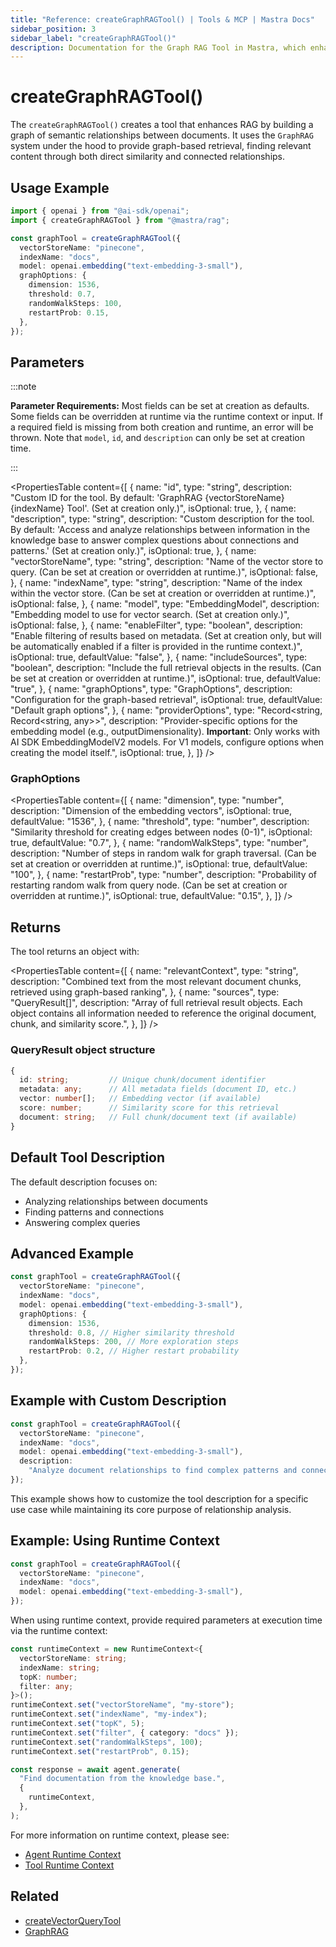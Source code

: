 ```yaml
---
title: "Reference: createGraphRAGTool() | Tools & MCP | Mastra Docs"
sidebar_position: 3
sidebar_label: "createGraphRAGTool()"
description: Documentation for the Graph RAG Tool in Mastra, which enhances RAG by building a graph of semantic relationships between documents.
---
```


# createGraphRAGTool()

The `createGraphRAGTool()` creates a tool that enhances RAG by building a graph of semantic relationships between documents. It uses the `GraphRAG` system under the hood to provide graph-based retrieval, finding relevant content through both direct similarity and connected relationships.

## Usage Example

```typescript
import { openai } from "@ai-sdk/openai";
import { createGraphRAGTool } from "@mastra/rag";

const graphTool = createGraphRAGTool({
  vectorStoreName: "pinecone",
  indexName: "docs",
  model: openai.embedding("text-embedding-3-small"),
  graphOptions: {
    dimension: 1536,
    threshold: 0.7,
    randomWalkSteps: 100,
    restartProb: 0.15,
  },
});
```

## Parameters

:::note

**Parameter Requirements:** Most fields can be set at creation as defaults.
  Some fields can be overridden at runtime via the runtime context or input. If
  a required field is missing from both creation and runtime, an error will be
  thrown. Note that `model`, `id`, and `description` can only be set at creation
  time.

:::

<PropertiesTable
  content={[
    {
      name: "id",
      type: "string",
      description:
        "Custom ID for the tool. By default: 'GraphRAG {vectorStoreName} {indexName} Tool'. (Set at creation only.)",
      isOptional: true,
    },
    {
      name: "description",
      type: "string",
      description:
        "Custom description for the tool. By default: 'Access and analyze relationships between information in the knowledge base to answer complex questions about connections and patterns.' (Set at creation only.)",
      isOptional: true,
    },
    {
      name: "vectorStoreName",
      type: "string",
      description:
        "Name of the vector store to query. (Can be set at creation or overridden at runtime.)",
      isOptional: false,
    },
    {
      name: "indexName",
      type: "string",
      description:
        "Name of the index within the vector store. (Can be set at creation or overridden at runtime.)",
      isOptional: false,
    },
    {
      name: "model",
      type: "EmbeddingModel",
      description:
        "Embedding model to use for vector search. (Set at creation only.)",
      isOptional: false,
    },
    {
      name: "enableFilter",
      type: "boolean",
      description:
        "Enable filtering of results based on metadata. (Set at creation only, but will be automatically enabled if a filter is provided in the runtime context.)",
      isOptional: true,
      defaultValue: "false",
    },
    {
      name: "includeSources",
      type: "boolean",
      description:
        "Include the full retrieval objects in the results. (Can be set at creation or overridden at runtime.)",
      isOptional: true,
      defaultValue: "true",
    },
    {
      name: "graphOptions",
      type: "GraphOptions",
      description: "Configuration for the graph-based retrieval",
      isOptional: true,
      defaultValue: "Default graph options",
    },
    {
      name: "providerOptions",
      type: "Record<string, Record<string, any>>",
      description:
        "Provider-specific options for the embedding model (e.g., outputDimensionality). **Important**: Only works with AI SDK EmbeddingModelV2 models. For V1 models, configure options when creating the model itself.",
      isOptional: true,
    },
  ]}
/>

### GraphOptions

<PropertiesTable
  content={[
    {
      name: "dimension",
      type: "number",
      description: "Dimension of the embedding vectors",
      isOptional: true,
      defaultValue: "1536",
    },
    {
      name: "threshold",
      type: "number",
      description:
        "Similarity threshold for creating edges between nodes (0-1)",
      isOptional: true,
      defaultValue: "0.7",
    },
    {
      name: "randomWalkSteps",
      type: "number",
      description:
        "Number of steps in random walk for graph traversal. (Can be set at creation or overridden at runtime.)",
      isOptional: true,
      defaultValue: "100",
    },
    {
      name: "restartProb",
      type: "number",
      description:
        "Probability of restarting random walk from query node. (Can be set at creation or overridden at runtime.)",
      isOptional: true,
      defaultValue: "0.15",
    },
  ]}
/>

## Returns

The tool returns an object with:

<PropertiesTable
  content={[
    {
      name: "relevantContext",
      type: "string",
      description:
        "Combined text from the most relevant document chunks, retrieved using graph-based ranking",
    },
    {
      name: "sources",
      type: "QueryResult[]",
      description:
        "Array of full retrieval result objects. Each object contains all information needed to reference the original document, chunk, and similarity score.",
    },
  ]}
/>

### QueryResult object structure

```typescript
{
  id: string;         // Unique chunk/document identifier
  metadata: any;      // All metadata fields (document ID, etc.)
  vector: number[];   // Embedding vector (if available)
  score: number;      // Similarity score for this retrieval
  document: string;   // Full chunk/document text (if available)
}
```

## Default Tool Description

The default description focuses on:

- Analyzing relationships between documents
- Finding patterns and connections
- Answering complex queries

## Advanced Example

```typescript
const graphTool = createGraphRAGTool({
  vectorStoreName: "pinecone",
  indexName: "docs",
  model: openai.embedding("text-embedding-3-small"),
  graphOptions: {
    dimension: 1536,
    threshold: 0.8, // Higher similarity threshold
    randomWalkSteps: 200, // More exploration steps
    restartProb: 0.2, // Higher restart probability
  },
});
```

## Example with Custom Description

```typescript
const graphTool = createGraphRAGTool({
  vectorStoreName: "pinecone",
  indexName: "docs",
  model: openai.embedding("text-embedding-3-small"),
  description:
    "Analyze document relationships to find complex patterns and connections in our company's historical data",
});
```

This example shows how to customize the tool description for a specific use case while maintaining its core purpose of relationship analysis.

## Example: Using Runtime Context

```typescript
const graphTool = createGraphRAGTool({
  vectorStoreName: "pinecone",
  indexName: "docs",
  model: openai.embedding("text-embedding-3-small"),
});
```

When using runtime context, provide required parameters at execution time via the runtime context:

```typescript
const runtimeContext = new RuntimeContext<{
  vectorStoreName: string;
  indexName: string;
  topK: number;
  filter: any;
}>();
runtimeContext.set("vectorStoreName", "my-store");
runtimeContext.set("indexName", "my-index");
runtimeContext.set("topK", 5);
runtimeContext.set("filter", { category: "docs" });
runtimeContext.set("randomWalkSteps", 100);
runtimeContext.set("restartProb", 0.15);

const response = await agent.generate(
  "Find documentation from the knowledge base.",
  {
    runtimeContext,
  },
);
```

For more information on runtime context, please see:

- [Agent Runtime Context](/docs/server-db/runtime-context)
- [Tool Runtime Context](/docs/tools-mcp/overview#using-runtimecontext)

## Related

- [createVectorQueryTool](./vector-query-tool)
- [GraphRAG](../rag/graph-rag)

